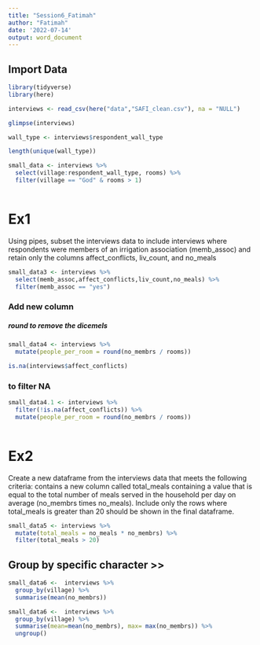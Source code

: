 ```yaml
---
title: "Session6_Fatimah"
author: "Fatimah"
date: '2022-07-14'
output: word_document
---
```


## Import Data

```r
library(tidyverse)
library(here)

```

```r

interviews <- read_csv(here("data","SAFI_clean.csv"), na = "NULL")

```

```r
glimpse(interviews)

wall_type <- interviews$respondent_wall_type

length(unique(wall_type))

```

```r

small_data <- interviews %>%
  select(village:respondent_wall_type, rooms) %>% 
  filter(village == "God" & rooms > 1)
  

```

# Ex1

Using pipes, subset the interviews data to include interviews where respondents were members of an irrigation association (memb_assoc) and retain only the columns affect_conflicts, liv_count, and no_meals

```r
small_data3 <- interviews %>% 
  select(memb_assoc,affect_conflicts,liv_count,no_meals) %>%
  filter(memb_assoc == "yes")
```

### Add new column

##### **round** to remove the dicemels

```r
small_data4 <- interviews %>% 
  mutate(people_per_room = round(no_membrs / rooms))
```

```r
is.na(interviews$affect_conflicts)
```

### to filter NA

```r
small_data4.1 <- interviews %>% 
  filter(!is.na(affect_conflicts)) %>% 
  mutate(people_per_room = round(no_membrs / rooms))
  
```

# Ex2

Create a new dataframe from the interviews data that meets the following criteria: contains a new column called total_meals containing a value that is equal to the total number of meals served in the household per day on average (no_membrs times no_meals). Include only the rows where total_meals is greater than 20 should be shown in the final dataframe.

```r
small_data5 <- interviews %>% 
  mutate(total_meals = no_meals * no_membrs) %>% 
  filter(total_meals > 20)
```

## Group by specific character \>\>

```r
small_data6 <-  interviews %>% 
  group_by(village) %>% 
  summarise(mean(no_membrs))

```

```r
small_data6 <-  interviews %>% 
  group_by(village) %>% 
  summarise(mean=mean(no_membrs), max= max(no_membrs)) %>% 
  ungroup()

```
